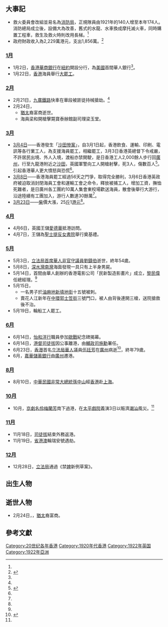 {{HKYearTOC|1922}}											
{{C20YearInTopic|1922年}}											
{{香港歷史}}

==大事記==
*救火委員會改組並易名為[[香港消防處|消防局]]，正規隊員由1921年的140人增至本年174人。消防總局成立後，設備大為改善，舊式的水龍、水車換成摩托滅火車，同時購置工程車，救生及救火時則改用長梯。<ref name="香港6000年"/>
*政府財政收入為2,229萬港元，支出1,856萬。<ref name="香港6000年">{{cite book |author=湯開建 蕭國健 陳佳榮 |year=1998年 |title=《香港6000年（遠古－1997）》 |page=頁388 |publisher=麒麟書業有限公司 |quote= |isbn=9622321232}}{{zh-hant}}</ref>
===[[1月|1月]]===
*1月2日，[[華商銀行_(香港)|香港華商銀行]]在[[紐約|紐約]]開設分行，為[[美國|美國]]首間華人銀行<ref name=香港6000年/>。
*1月22日，[[香港|香港]]海員舉行[[香港海員大罷工|大罷工]]。
===[[2月|2月]]===
*2月21日，[[九廣鐵路|九廣鐵路]]快車在華段被匪徒持械搶劫。<ref name="香港6000年"/>
*2月24日，
**[[猶太|猶太]]裔富商{{link-en|伊利士·嘉道理|Ellis Kadoorie}}逝世。
**海員梁和開槍擊斃寶泰辦館副司理梁玉堂。

===[[3月|3月]]===
*[[3月4日|3月4日]]——香港發生「[[沙田慘案|沙田慘案]]」，自3月1日起，香港飲食、運輸、印刷、電訊等各行業工人，為支援海員罷工，相繼罷工，3月3日香港英總督下令戒嚴，不許居民出境、外人入境，渡船亦禁開駛，是日香港工人2,000餘人步行回[[廣州|廣州]]，行至九龍港附近之[[沙田_(香港)|沙田]]，英國軍警向工人開槍射擊，死3人，傷數百人<ref name=民>{{cite book |editors=[[李新_(1918年)|李新]]總主編，中國社會科學院近代史研究所中華民國史研究室，韓信夫、姜克夫主編 |title=《中華民國史大事記》 |location=北京 |publisher=[[中華書局|中華書局]] |year=2011 |isbn=9787101079982 }}</ref>{{rp|1502}}。引起香港華人更大憤怒與恐慌<ref name=香港6000年/>。
*[[3月8日|3月8日]]——香港海員罷工經過56天之鬥爭，取得完全勝利，3月6日香港英政府被迫取消封閉海員工會和運輸工會之命令，釋放被捕工人，增加工資，撫恤死難者，是日廣州各工團約10萬人集會東校場歡送海員，散會後舉行大游行，沿途陸續有工團加入，游行人數達30餘萬<ref name=民/>{{rp|1503}}。
*[[3月23日|3月23日]]——[[柴|柴]]價大漲，25[[斤|斤]]1[[港元|港元]]<ref name=香港6000年/>。

===[[4月|4月]]===
*4月6日，英國王儲[[愛德華八世|愛德華]]抵港訪問。
*4月7日，王儲為[[聖士提反女子中學|聖士提反女書院]]舉行奠基禮。
===[[5月|5月]]===
*5月3日，[[立法局|立法局]][[首席華人非官守議員|首席華人非官守議員]][[劉鑄伯|劉鑄伯]]逝世，終年54歲。
*5月8日，[[深水灣|深水灣]][[南灣_(香港島)|南灣]]海面發現一具只有上半身男屍。
*5月14日，首間由華人創辦的香港電影公司「民新製造影畫片」成立，[[黎民偉|黎民偉]]任總經理。<ref name="香港6000年"/>
*5月15日，
**一名男子於[[油麻地|油麻地]][[新填地街|新填地街]]十五號被刺。
**賣花人江新年在[[中環|中環]][[郭士笠街|郭士笠街]]三號門口，被人由背後連開三槍，送院搶救後不治。
*5月19日，輪船工人罷工。

===[[6月|6月]]===
*6月14日，[[怡和洋行|怡和洋行]]職員參加[[歐戰|歐戰]]紀念碑揭幕。
*6月14日，[[港督|港督]][[司徒拔|司徒拔]]因公事離港，由[[輔政司|輔政司]][[施勳|施勳]]署任。
*6月23日，[[香港|香港]]首名[[立法局|立法局]][[華人|華人]]議員[[伍廷芳|伍廷芳]]在[[廣州|廣州]]病逝<ref>{{cite web| title=讀伍廷芳號電感言 |url= |publisher=[[華字日報|華字日報]]第壹張弍頁 |date=1922年6月24日 }}{{zh-hant}}</ref>，終年79歲。
*6月，[[嘉華銀行|嘉華儲蓄銀行]]由[[廣州|廣州]]遷港。
===[[8月|8月]]===
*8月10日，[[中華民國非常大總統|中華民國非常大總統]][[孫中山|孫中山]]經[[香港|香港]]赴[[上海|上海]]。
===[[10月|10月]]===
*10月，[[京劇|京劇]][[名伶|名伶]][[梅蘭芳|梅蘭芳]]南下過港，在[[太平戲院_(香港)|太平戲院]]義演3日以賑濟[[潮汕|潮汕]]風災。<ref name="香港6000年"/>
===[[11月|11月]]===
*11月18日，[[司徒拔|司徒拔]]結束外務返港。
*11月19日，[[省港澳|省港澳]]輪瑞安號遇劫。
===[[12月|12月]]===
*12月28日，[[立法局|立法局]]通過《禁[[婢|婢]]新例草案》。

==出生人物==


==逝世人物==
*2月24日，{{link-en|伊利士·嘉道理|Ellis Kadoorie}}，[[猶太|猶太]]裔富商。

==參考文獻==
{{reflist}}

[[Category:20世纪各年香港|Category:20世纪各年香港]]
[[Category:1920年代香港|Category:1920年代香港]]
[[Category:1922年英国|Category:1922年英国]]
[[Category:1922年亞洲|Category:1922年亞洲]]